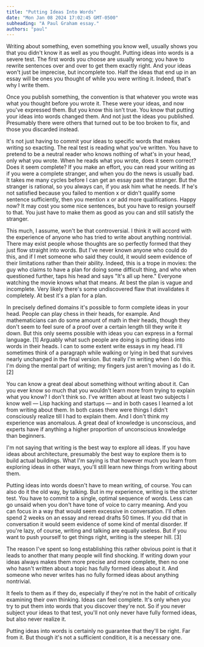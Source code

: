 ```yaml
---
title: "Putting Ideas Into Words"
date: "Mon Jan 08 2024 17:02:45 GMT-0500"
subheading: "A Paul Graham essay."
authors: "paul"
---
```




Writing about something, even something you know well, usually shows you that
you didn't know it as well as you thought. Putting ideas into words is a severe
test. The first words you choose are usually wrong; you have to rewrite
sentences over and over to get them exactly right. And your ideas won't just be
imprecise, but incomplete too. Half the ideas that end up in an essay will be
ones you thought of while you were writing it. Indeed, that's why I write them.

Once you publish something, the convention is that whatever you wrote was what
you thought before you wrote it. These were your ideas, and now you've expressed
them. But you know this isn't true. You know that putting your ideas into words
changed them. And not just the ideas you published. Presumably there were others
that turned out to be too broken to fix, and those you discarded instead.

It's not just having to commit your ideas to specific words that makes writing
so exacting. The real test is reading what you've written. You have to pretend
to be a neutral reader who knows nothing of what's in your head, only what you
wrote. When he reads what you wrote, does it seem correct? Does it seem
complete? If you make an effort, you can read your writing as if you were a
complete stranger, and when you do the news is usually bad. It takes me many
cycles before I can get an essay past the stranger. But the stranger is
rational, so you always can, if you ask him what he needs. If he's not satisfied
because you failed to mention x or didn't qualify some sentence sufficiently,
then you mention x or add more qualifications. Happy now? It may cost you some
nice sentences, but you have to resign yourself to that. You just have to make
them as good as you can and still satisfy the stranger.

This much, I assume, won't be that controversial. I think it will accord with
the experience of anyone who has tried to write about anything nontrivial. There
may exist people whose thoughts are so perfectly formed that they just flow
straight into words. But I've never known anyone who could do this, and if I met
someone who said they could, it would seem evidence of their limitations rather
than their ability. Indeed, this is a trope in movies: the guy who claims to
have a plan for doing some difficult thing, and who when questioned further,
taps his head and says "It's all up here." Everyone watching the movie knows
what that means. At best the plan is vague and incomplete. Very likely there's
some undiscovered flaw that invalidates it completely. At best it's a plan for a
plan.

In precisely defined domains it's possible to form complete ideas in your head.
People can play chess in their heads, for example. And mathematicians can do
some amount of math in their heads, though they don't seem to feel sure of a
proof over a certain length till they write it down. But this only seems
possible with ideas you can express in a formal language. [1] Arguably what such
people are doing is putting ideas into words in their heads. I can to some
extent write essays in my head. I'll sometimes think of a paragraph while
walking or lying in bed that survives nearly unchanged in the final version. But
really I'm writing when I do this. I'm doing the mental part of writing; my
fingers just aren't moving as I do it. [2]

You can know a great deal about something without writing about it. Can you ever
know so much that you wouldn't learn more from trying to explain what you know?
I don't think so. I've written about at least two subjects I know well — Lisp
hacking and startups — and in both cases I learned a lot from writing about
them. In both cases there were things I didn't consciously realize till I had to
explain them. And I don't think my experience was anomalous. A great deal of
knowledge is unconscious, and experts have if anything a higher proportion of
unconscious knowledge than beginners.

I'm not saying that writing is the best way to explore all ideas. If you have
ideas about architecture, presumably the best way to explore them is to build
actual buildings. What I'm saying is that however much you learn from exploring
ideas in other ways, you'll still learn new things from writing about them.

Putting ideas into words doesn't have to mean writing, of course. You can also
do it the old way, by talking. But in my experience, writing is the stricter
test. You have to commit to a single, optimal sequence of words. Less can go
unsaid when you don't have tone of voice to carry meaning. And you can focus in
a way that would seem excessive in conversation. I'll often spend 2 weeks on an
essay and reread drafts 50 times. If you did that in conversation it would seem
evidence of some kind of mental disorder. If you're lazy, of course, writing and
talking are equally useless. But if you want to push yourself to get things
right, writing is the steeper hill. [3]

The reason I've spent so long establishing this rather obvious point is that it
leads to another that many people will find shocking. If writing down your ideas
always makes them more precise and more complete, then no one who hasn't written
about a topic has fully formed ideas about it. And someone who never writes has
no fully formed ideas about anything nontrivial.

It feels to them as if they do, especially if they're not in the habit of
critically examining their own thinking. Ideas can feel complete. It's only when
you try to put them into words that you discover they're not. So if you never
subject your ideas to that test, you'll not only never have fully formed ideas,
but also never realize it.

Putting ideas into words is certainly no guarantee that they'll be right. Far
from it. But though it's not a sufficient condition, it is a necessary one.
